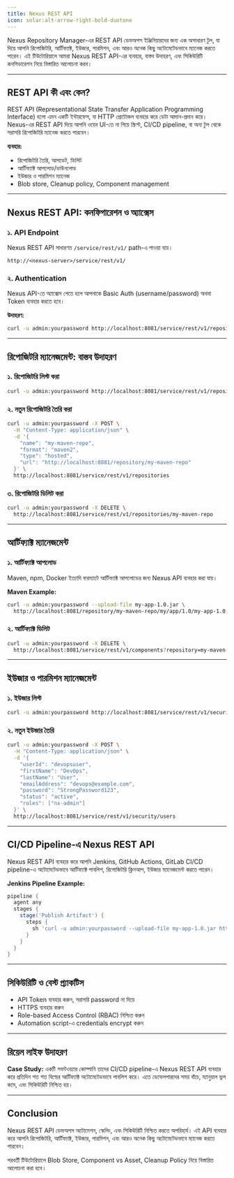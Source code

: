 ```yaml
---
title: Nexus REST API
icon: solar:alt-arrow-right-bold-duotone
---
```


Nexus Repository Manager-এর REST API ডেভঅপস ইঞ্জিনিয়ারদের জন্য এক অসাধারণ টুল, যা দিয়ে আপনি রিপোজিটরি, আর্টিফ্যাক্ট, ইউজার, পারমিশন, এবং আরও অনেক কিছু অটোমেটেডভাবে ম্যানেজ করতে পারেন। এই টিউটোরিয়ালে আমরা Nexus REST API-এর ব্যবহার, বাস্তব উদাহরণ, এবং সিকিউরিটি কনসিডারেশন নিয়ে বিস্তারিত আলোচনা করব।

---

## REST API কী এবং কেন?

REST API (Representational State Transfer Application Programming Interface) হলো এমন একটি ইন্টারফেস, যা HTTP প্রোটোকল ব্যবহার করে ডেটা আদান-প্রদান করে। Nexus-এর REST API দিয়ে আপনি ওয়েব UI-তে না গিয়ে স্ক্রিপ্ট, CI/CD pipeline, বা অন্য টুল থেকে সরাসরি রিপোজিটরি ম্যানেজ করতে পারবেন।

**ব্যবহার:**
- রিপোজিটরি তৈরি, আপডেট, ডিলিট
- আর্টিফ্যাক্ট আপলোড/ডাউনলোড
- ইউজার ও পারমিশন ম্যানেজ
- Blob store, Cleanup policy, Component management

---

## Nexus REST API: কনফিগারেশন ও অ্যাক্সেস

### ১. API Endpoint

Nexus REST API সাধারণত `/service/rest/v1/` path-এ পাওয়া যায়।

```
http://<nexus-server>/service/rest/v1/
```

### ২. Authentication

Nexus API-তে অ্যাক্সেস পেতে হলে আপনাকে Basic Auth (username/password) অথবা Token ব্যবহার করতে হবে।

**উদাহরণ:**
```bash
curl -u admin:yourpassword http://localhost:8081/service/rest/v1/repositories
```

---

## রিপোজিটরি ম্যানেজমেন্ট: বাস্তব উদাহরণ

### ১. রিপোজিটরি লিস্ট করা
```bash
curl -u admin:yourpassword http://localhost:8081/service/rest/v1/repositories
```

### ২. নতুন রিপোজিটরি তৈরি করা
```bash
curl -u admin:yourpassword -X POST \
  -H "Content-Type: application/json" \
  -d '{
    "name": "my-maven-repo",
    "format": "maven2",
    "type": "hosted",
    "url": "http://localhost:8081/repository/my-maven-repo"
  }' \
  http://localhost:8081/service/rest/v1/repositories
```

### ৩. রিপোজিটরি ডিলিট করা
```bash
curl -u admin:yourpassword -X DELETE \
  http://localhost:8081/service/rest/v1/repositories/my-maven-repo
```

---

## আর্টিফ্যাক্ট ম্যানেজমেন্ট

### ১. আর্টিফ্যাক্ট আপলোড

Maven, npm, Docker ইত্যাদি ফরম্যাটে আর্টিফ্যাক্ট আপলোডের জন্য Nexus API ব্যবহার করা যায়।

**Maven Example:**
```bash
curl -u admin:yourpassword --upload-file my-app-1.0.jar \
  http://localhost:8081/repository/my-maven-repo/my/app/1.0/my-app-1.0.jar
```

### ২. আর্টিফ্যাক্ট ডিলিট
```bash
curl -u admin:yourpassword -X DELETE \
  http://localhost:8081/service/rest/v1/components?repository=my-maven-repo
```

---

## ইউজার ও পারমিশন ম্যানেজমেন্ট

### ১. ইউজার লিস্ট
```bash
curl -u admin:yourpassword http://localhost:8081/service/rest/v1/security/users
```

### ২. নতুন ইউজার তৈরি
```bash
curl -u admin:yourpassword -X POST \
  -H "Content-Type: application/json" \
  -d '{
    "userId": "devopsuser",
    "firstName": "DevOps",
    "lastName": "User",
    "emailAddress": "devops@example.com",
    "password": "StrongPassword123",
    "status": "active",
    "roles": ["nx-admin"]
  }' \
  http://localhost:8081/service/rest/v1/security/users
```

---

## CI/CD Pipeline-এ Nexus REST API

Nexus REST API ব্যবহার করে আপনি Jenkins, GitHub Actions, GitLab CI/CD pipeline-এ অটোমেটেডভাবে আর্টিফ্যাক্ট পাবলিশ, রিপোজিটরি ক্লিনআপ, ইউজার ম্যানেজমেন্ট করতে পারেন।

**Jenkins Pipeline Example:**
```groovy
pipeline {
  agent any
  stages {
    stage('Publish Artifact') {
      steps {
        sh 'curl -u admin:yourpassword --upload-file my-app-1.0.jar http://localhost:8081/repository/my-maven-repo/my/app/1.0/my-app-1.0.jar'
      }
    }
  }
}
```

---

## সিকিউরিটি ও বেস্ট প্র্যাকটিস

- API Token ব্যবহার করুন, সরাসরি password না দিয়ে
- HTTPS ব্যবহার করুন
- Role-based Access Control (RBAC) নিশ্চিত করুন
- Automation script-এ credentials encrypt করুন

---

## রিয়েল লাইফ উদাহরণ

**Case Study:**
একটি সফটওয়্যার কোম্পানি তাদের CI/CD pipeline-এ Nexus REST API ব্যবহার করে প্রতিদিন শত শত বিল্ডের আর্টিফ্যাক্ট অটোমেটেডভাবে পাবলিশ করে। এতে ডেভেলপারদের সময় বাঁচে, ম্যানুয়াল ভুল কমে, এবং সিকিউরিটি নিশ্চিত হয়।

---

## Conclusion

Nexus REST API ডেভঅপস অটোমেশন, স্কেলিং, এবং সিকিউরিটি নিশ্চিত করতে অপরিহার্য। এই API ব্যবহার করে আপনি রিপোজিটরি, আর্টিফ্যাক্ট, ইউজার, পারমিশন, এবং আরও অনেক কিছু অটোমেটেডভাবে ম্যানেজ করতে পারবেন।

পরবর্তী টিউটোরিয়ালে Blob Store, Component vs Asset, Cleanup Policy নিয়ে বিস্তারিত আলোচনা করা হবে।
